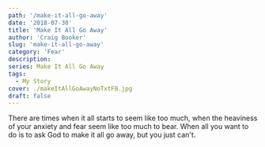 ```yaml
---
path: '/make-it-all-go-away'
date: '2018-07-30'
title: 'Make It All Go Away'
author: 'Craig Booker'
slug: 'make-it-all-go-away'
category: 'Fear'
description:
series: Make It All Go Away
tags:
  - My Story
cover: ./makeItAllGoAwayNoTxtFB.jpg
draft: false
---
```


There are times when it all starts to seem like too much, when the heaviness of your anxiety and fear seem like too much to bear. When all you want to do is to ask God to make it all go away, but you just can't.
